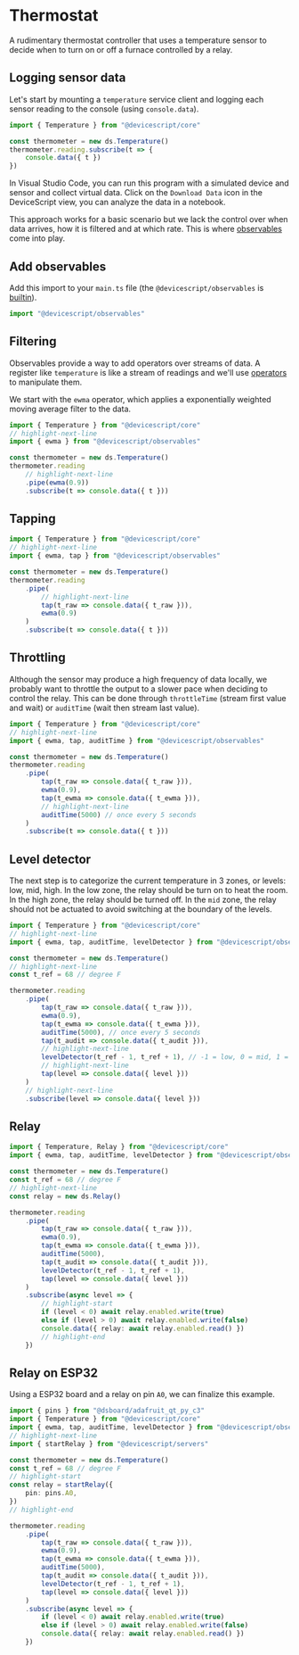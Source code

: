 # Thermostat

A rudimentary thermostat controller that uses a
temperature sensor to decide when to turn on or off a furnace controlled by a relay.

## Logging sensor data

Let's start by mounting a `temperature` service client
and logging each sensor reading to the console (using `console.data`).

```ts
import { Temperature } from "@devicescript/core"

const thermometer = new ds.Temperature()
thermometer.reading.subscribe(t => {
    console.data({ t })
})
```

In Visual Studio Code, you can run this program with a simulated device and sensor and collect virtual data.
Click on the `Download Data` icon in the DeviceScript view, you can analyze the data in a notebook.

This approach works for a basic scenario but we lack the control over when data arrives, how it is filtered
and at which rate.
This is where [observables](/api/observables) come into play.

## Add observables

Add this import to your `main.ts` file (the `@devicescript/observables` is [builtin](/developer/packages)).

```ts skip
import "@devicescript/observables"
```

## Filtering

Observables provide a way to add operators over streams of data. A register like `temperature` is like
a stream of readings and we'll use [operators](/api/observables) to manipulate them.

We start with the `ewma` operator, which applies a exponentially weighted moving average filter to the data.

```ts
import { Temperature } from "@devicescript/core"
// highlight-next-line
import { ewma } from "@devicescript/observables"

const thermometer = new ds.Temperature()
thermometer.reading
    // highlight-next-line
    .pipe(ewma(0.9))
    .subscribe(t => console.data({ t }))
```

## Tapping

```ts
import { Temperature } from "@devicescript/core"
// highlight-next-line
import { ewma, tap } from "@devicescript/observables"

const thermometer = new ds.Temperature()
thermometer.reading
    .pipe(
        // highlight-next-line
        tap(t_raw => console.data({ t_raw })),
        ewma(0.9)
    )
    .subscribe(t => console.data({ t }))
```

## Throttling

Although the sensor may produce a high frequency of data locally, we probably want to
throttle the output to a slower pace when deciding to control the relay.
This can be done through `throttleTime` (stream first value and wait) or `auditTime` (wait then stream last value).

```ts
import { Temperature } from "@devicescript/core"
// highlight-next-line
import { ewma, tap, auditTime } from "@devicescript/observables"

const thermometer = new ds.Temperature()
thermometer.reading
    .pipe(
        tap(t_raw => console.data({ t_raw })),
        ewma(0.9),
        tap(t_ewma => console.data({ t_ewma })),
        // highlight-next-line
        auditTime(5000) // once every 5 seconds
    )
    .subscribe(t => console.data({ t }))
```

## Level detector

The next step is to categorize the current temperature in 3 zones, or levels: low, mid, high.
In the low zone, the relay should be turn on to heat the room. In the high zone, the relay should be turned off.
In the `mid` zone, the relay should not be actuated to avoid switching at the boundary of the levels.

```ts
import { Temperature } from "@devicescript/core"
// highlight-next-line
import { ewma, tap, auditTime, levelDetector } from "@devicescript/observables"

const thermometer = new ds.Temperature()
// highlight-next-line
const t_ref = 68 // degree F

thermometer.reading
    .pipe(
        tap(t_raw => console.data({ t_raw })),
        ewma(0.9),
        tap(t_ewma => console.data({ t_ewma })),
        auditTime(5000), // once every 5 seconds
        tap(t_audit => console.data({ t_audit })),
        // highlight-next-line
        levelDetector(t_ref - 1, t_ref + 1), // -1 = low, 0 = mid, 1 = high
        // highlight-next-line
        tap(level => console.data({ level }))
    )
    // highlight-next-line
    .subscribe(level => console.data({ level }))
```

## Relay

```ts
import { Temperature, Relay } from "@devicescript/core"
import { ewma, tap, auditTime, levelDetector } from "@devicescript/observables"

const thermometer = new ds.Temperature()
const t_ref = 68 // degree F
// highlight-next-line
const relay = new ds.Relay()

thermometer.reading
    .pipe(
        tap(t_raw => console.data({ t_raw })),
        ewma(0.9),
        tap(t_ewma => console.data({ t_ewma })),
        auditTime(5000),
        tap(t_audit => console.data({ t_audit })),
        levelDetector(t_ref - 1, t_ref + 1),
        tap(level => console.data({ level }))
    )
    .subscribe(async level => {
        // highlight-start
        if (level < 0) await relay.enabled.write(true)
        else if (level > 0) await relay.enabled.write(false)
        console.data({ relay: await relay.enabled.read() })
        // highlight-end
    })
```

## Relay on ESP32

Using a ESP32 board and a relay on pin `A0`, we can
finalize this example.

```ts
import { pins } from "@dsboard/adafruit_qt_py_c3"
import { Temperature } from "@devicescript/core"
import { ewma, tap, auditTime, levelDetector } from "@devicescript/observables"
// highlight-next-line
import { startRelay } from "@devicescript/servers"

const thermometer = new ds.Temperature()
const t_ref = 68 // degree F
// highlight-start
const relay = startRelay({
    pin: pins.A0,
})
// highlight-end

thermometer.reading
    .pipe(
        tap(t_raw => console.data({ t_raw })),
        ewma(0.9),
        tap(t_ewma => console.data({ t_ewma })),
        auditTime(5000),
        tap(t_audit => console.data({ t_audit })),
        levelDetector(t_ref - 1, t_ref + 1),
        tap(level => console.data({ level }))
    )
    .subscribe(async level => {
        if (level < 0) await relay.enabled.write(true)
        else if (level > 0) await relay.enabled.write(false)
        console.data({ relay: await relay.enabled.read() })
    })
```
